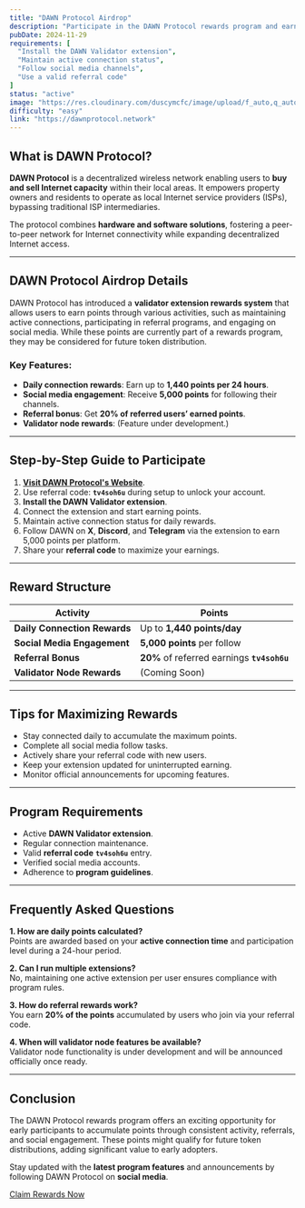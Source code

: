 ```yaml
---
title: "DAWN Protocol Airdrop"
description: "Participate in the DAWN Protocol rewards program and earn points that may lead to future token distributions."
pubDate: 2024-11-29
requirements: [
  "Install the DAWN Validator extension",
  "Maintain active connection status",
  "Follow social media channels",
  "Use a valid referral code"
]
status: "active"
image: "https://res.cloudinary.com/duscymcfc/image/upload/f_auto,q_auto/v1732955063/AirdropWatch/projects/dawn-airdrop.png"
difficulty: "easy"
link: "https://dawnprotocol.network"
---
```


## What is DAWN Protocol?

**DAWN Protocol** is a decentralized wireless network enabling users to **buy and sell Internet capacity** within their local areas. It empowers property owners and residents to operate as local Internet service providers (ISPs), bypassing traditional ISP intermediaries.  

The protocol combines **hardware and software solutions**, fostering a peer-to-peer network for Internet connectivity while expanding decentralized Internet access.

---

## DAWN Protocol Airdrop Details

DAWN Protocol has introduced a **validator extension rewards system** that allows users to earn points through various activities, such as maintaining active connections, participating in referral programs, and engaging on social media. While these points are currently part of a rewards program, they may be considered for future token distribution.

### Key Features:
- **Daily connection rewards**: Earn up to **1,440 points per 24 hours**.
- **Social media engagement**: Receive **5,000 points** for following their channels.
- **Referral bonus**: Get **20% of referred users’ earned points**.
- **Validator node rewards**: (Feature under development.)

---

## Step-by-Step Guide to Participate

1. **[Visit DAWN Protocol's Website](https://dawnprotocol.network)**.
2. Use referral code: **`tv4soh6u`** during setup to unlock your account.
3. **Install the DAWN Validator extension**.
4. Connect the extension and start earning points.
5. Maintain active connection status for daily rewards.
6. Follow DAWN on **X**, **Discord**, and **Telegram** via the extension to earn 5,000 points per platform.
7. Share your **referral code** to maximize your earnings.

---

## Reward Structure

| **Activity**                | **Points**                  |
|-----------------------------|----------------------------|
| **Daily Connection Rewards**| Up to **1,440 points/day** |
| **Social Media Engagement** | **5,000 points** per follow |
| **Referral Bonus**          | **20%** of referred earnings **`tv4soh6u`** |
| **Validator Node Rewards**  | (Coming Soon)              |

---

## Tips for Maximizing Rewards

- Stay connected daily to accumulate the maximum points.
- Complete all social media follow tasks.
- Actively share your referral code with new users.
- Keep your extension updated for uninterrupted earning.
- Monitor official announcements for upcoming features.

---

## Program Requirements

- Active **DAWN Validator extension**.
- Regular connection maintenance.
- Valid **referral code** **`tv4soh6u`** entry.
- Verified social media accounts.
- Adherence to **program guidelines**.

---

## Frequently Asked Questions

**1. How are daily points calculated?**  
Points are awarded based on your **active connection time** and participation level during a 24-hour period.

**2. Can I run multiple extensions?**  
No, maintaining one active extension per user ensures compliance with program rules.

**3. How do referral rewards work?**  
You earn **20% of the points** accumulated by users who join via your referral code.

**4. When will validator node features be available?**  
Validator node functionality is under development and will be announced officially once ready.

---

## Conclusion

The DAWN Protocol rewards program offers an exciting opportunity for early participants to accumulate points through consistent activity, referrals, and social engagement. These points might qualify for future token distributions, adding significant value to early adopters.

Stay updated with the **latest program features** and announcements by following DAWN Protocol on **social media**.

[Claim Rewards Now](https://dawnprotocol.network)
